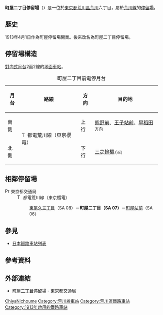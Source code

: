 {{NoteTA|1 = zh:町屋二丁目站; zh-cn:町屋二丁目站; zh-tw:町屋二丁目車站; zh-hk:町屋二丁目站; }}
{{日本車站資訊
|公司色       = #009f40
|文字色     = 
|站名       = 町屋二丁目停留場
|圖片       = Machiya Nichōme Station.jpg
|pxl        = 
|圖片說明   = 
|日文原名   = 町屋二丁目
|平假名   = まちやにちょうめ
|羅馬拼音   = Machiya-nichōme
|副站名    = 
|電報略號   = 
|所在地     = {{JPN}}[[東京都|東京都]][[荒川區|荒川區]][[荒川_(荒川區)|荒川]]六丁目
|車站構造     = [[地面車站|地面車站]]
|月台配置     = 2面2線
|啟用年月日 = 1913年4月1日
|廢站年月日 = 
|乘客人數   = 
|上下車人次   = 
|統計年度   = 
|轉車       = 
|備註       = 
|adjacent = {{Adjacent stations|system=東京都電車|line=SA|left=町屋站前|right=東尾久三丁目|note-left=SA 06<br />0.4km|note-mid={{車站編號r|SA|07|#ee86a7|4}}<br />距離[[三之輪橋停留場|三之輪橋]]2.2km|note-right=SA 08<br />0.3km}}
}}
'''町屋二丁目停留場'''（{{jpn|j=町屋二丁目停留場|hg=まちやにちょうめていりゅうじょ|rm=Machiya-nichōme teiryūjo|f=y}}）是一位於[[東京都|東京都]][[荒川區|荒川區]][[荒川_(荒川區)|荒川]]六丁目，屬於[[荒川線|荒川線]]的[[鐵路車站|停留場]]。
== 歷史 ==
1913年4月1日作為町屋停留場開業。後來改名為町屋二丁目停留場。

==停留場構造==
[[對向式月台|對向式月台]]2面2線的[[地面車站|地面車站]]。
{| class="wikitable"
|+ 町屋二丁目前電停月台
|-
!月台!!路線!!方向!!目的地
|-
! 南側
| rowspan=2|[[File:Tokyo_Sakura_Tram_symbol.svg|15px]] 都電荒川線（東京櫻電）
| 上行
| [[熊野前站#都電荒川線|熊野前]]、[[王子站#東京都交通局|王子站前]]、[[早稻田停留場|早稻田]]<small>方向</small>
|-
! 北側
| 下行 
| [[三之輪橋停留場|三之輪橋]]<small>方向</small>
|}
== 相鄰停留場 ==
; [[File:PrefSymbol-Tokyo.svg|15px]] 東京都交通局
: [[File:Tokyo_Sakura_Tram_symbol.svg|15px]] 都電荒川線（東京櫻電）
:: [[東尾久三丁目停留場|東尾久三丁目]]（SA 08）－'''町屋二丁目（SA 07）'''－[[町屋站|町屋站前]]（SA 06）
== 參見 ==
{{Commonscat|Machiya-nichōme Station}}
* [[日本鐵路車站列表|日本鐵路車站列表]]
== 參考資料 ==
{{Reflist}}
== 外部連結 ==
* [https://www.kotsu.metro.tokyo.jp/toden/stations/machiya2-chome/ 町屋二丁目停留場] {{Wayback|url=https://www.kotsu.metro.tokyo.jp/toden/stations/machiya2-chome/ |date=20200404151638 }} - 東京都交通局

{{都電荒川線}}
{{DEFAULTSORT:Machiya-Nichome}}
[[Category:日本鐵路車站_Ma|ChiyaNichoume]]
[[Category:荒川線車站|Category:荒川線車站]]
[[Category:荒川區鐵路車站|Category:荒川區鐵路車站]]
[[Category:1913年啟用的鐵路車站|Category:1913年啟用的鐵路車站]]